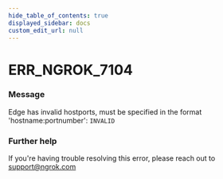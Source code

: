 ```yaml
---
hide_table_of_contents: true
displayed_sidebar: docs
custom_edit_url: null
---
```



# ERR_NGROK_7104

### Message
Edge has invalid hostports, must be specified in the format 'hostname:portnumber': `INVALID`

### Further help
If you're having trouble resolving this error, please reach out to [support@ngrok.com](mailto:support@ngrok.com?subject=Help%20with%20ERR_NGROK_7104)


<ErrorDetails error='err_ngrok_7104' />
